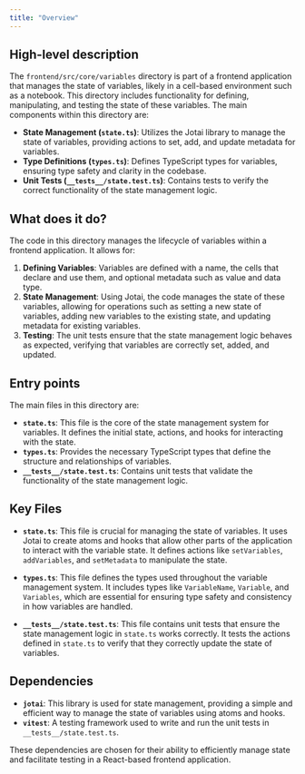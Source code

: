 ```yaml
---
title: "Overview"
---
```


## High-level description

The `frontend/src/core/variables` directory is part of a frontend application that manages the state of variables, likely in a cell-based environment such as a notebook. This directory includes functionality for defining, manipulating, and testing the state of these variables. The main components within this directory are:

- **State Management (`state.ts`)**: Utilizes the Jotai library to manage the state of variables, providing actions to set, add, and update metadata for variables.
- **Type Definitions (`types.ts`)**: Defines TypeScript types for variables, ensuring type safety and clarity in the codebase.
- **Unit Tests (`__tests__/state.test.ts`)**: Contains tests to verify the correct functionality of the state management logic.

## What does it do?

The code in this directory manages the lifecycle of variables within a frontend application. It allows for:

1. **Defining Variables**: Variables are defined with a name, the cells that declare and use them, and optional metadata such as value and data type.
2. **State Management**: Using Jotai, the code manages the state of these variables, allowing for operations such as setting a new state of variables, adding new variables to the existing state, and updating metadata for existing variables.
3. **Testing**: The unit tests ensure that the state management logic behaves as expected, verifying that variables are correctly set, added, and updated.

## Entry points

The main files in this directory are:

- **`state.ts`**: This file is the core of the state management system for variables. It defines the initial state, actions, and hooks for interacting with the state.
- **`types.ts`**: Provides the necessary TypeScript types that define the structure and relationships of variables.
- **`__tests__/state.test.ts`**: Contains unit tests that validate the functionality of the state management logic.

## Key Files

- **`state.ts`**: This file is crucial for managing the state of variables. It uses Jotai to create atoms and hooks that allow other parts of the application to interact with the variable state. It defines actions like `setVariables`, `addVariables`, and `setMetadata` to manipulate the state.

- **`types.ts`**: This file defines the types used throughout the variable management system. It includes types like `VariableName`, `Variable`, and `Variables`, which are essential for ensuring type safety and consistency in how variables are handled.

- **`__tests__/state.test.ts`**: This file contains unit tests that ensure the state management logic in `state.ts` works correctly. It tests the actions defined in `state.ts` to verify that they correctly update the state of variables.

## Dependencies

- **`jotai`**: This library is used for state management, providing a simple and efficient way to manage the state of variables using atoms and hooks.
- **`vitest`**: A testing framework used to write and run the unit tests in `__tests__/state.test.ts`.

These dependencies are chosen for their ability to efficiently manage state and facilitate testing in a React-based frontend application.